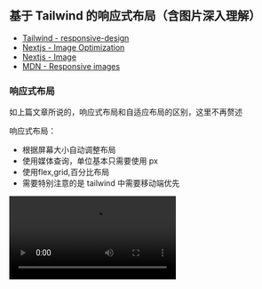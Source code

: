 
## 基于 Tailwind 的响应式布局（含图片深入理解）

- [Tailwind - responsive-design](https://tailwindcss.com/docs/responsive-design)
- [Nextjs - Image Optimization](https://nextjs.org/docs/app/getting-started/images)
- [Nextjs - Image](https://nextjs.org/docs/app/api-reference/components/image)
- [MDN - Responsive images](https://developer.mozilla.org/en-US/docs/Web/HTML/Guides/Responsive_images)

### 响应式布局

如上篇文章所说的，响应式布局和自适应布局的区别，这里不再赘述

响应式布局：

- 根据屏幕大小自动调整布局
- 使用媒体查询，单位基本只需要使用 px
- 使用flex,grid,百分比布局
- 需要特别注意的是 tailwind 中需要移动端优先

<video src="/posts/responsive/media2.mov" controls />

### 移动端优先

无前缀的类名（如 uppercase）对所有屏幕大小都有效，而带前缀的类名（如 md：uppercase）仅在指定的断点及以上处生效。

开发的时候应该先做移动端，然后做 PC 端，因为 PC 端会覆盖移动端样式

### Tailwind 常用响应式布局的类名

sm、md、lg、xl、2xl 是 Tailwind 的响应式断点，分别对应 640px、768px、1024px、1280px、1536px

min-[320px]:text-center 使用断点任意值，表示在 320px 及以上的屏幕上，text-center 类名生效

container 类名表示内容区域被限制在容器内，不会超出容器边界，
它表示容器，跟 padding 一起用断点的时候不会很生硬，外层也加一层元素会控制样式更加灵活

![image](/posts/responsive/image12.png)

```css
.container {
  width: 100%;
  @media (width >= 40rem /* 640px */) {
    max-width: 40rem /* 640px */;
  }
  @media (width >= 48rem /* 768px */) {
    max-width: 48rem /* 768px */;
  }
  @media (width >= 64rem /* 1024px */) {
    max-width: 64rem /* 1024px */;
  }
  @media (width >= 80rem /* 1280px */) {
    max-width: 80rem /* 1280px */;
  }
  @media (width >= 96rem /* 1536px */) {
    max-width: 96rem /* 1536px */;
  }
}
```

### Nextjs 图片 🔥

Nextjs 中图片有三种存放的方式（Nextjs官网谈到两种，但还是区分三种比较好）

1、 第一种本地图片：放到 public 文件夹，使用的时候 `src='/demo.png'`

```tsx
<Image src="/avatar.jpg" alt="test" width={100} height={100} />
```

![image](/posts/responsive/image3.png)

- 必须要给 width 和 height（或者 fill），width 和 height 和图片真实宽高无关，所以只有比例关系有用，但是还是每个图片外都给一个 div 设置宽高，防止意外情况，比如 gsap 动画计算就一定需要宽高，(如果父级不加宽高，图片的显示大小就是设置的 width 和 height，但不要这样做)
- 图片会自动转 webp 格式
  ![image](/posts/responsive/image4.png)
- 自动设置 loading="lazy"，支持图片懒加载; decoding="async"，支持图片异步解码
- 如果图片在首屏可见，nextjs 会提示添加 priority 属性，和不加的区别是没有 loading="lazy" 属性
  ![image](/posts/responsive/image2.png)
  ![image](/posts/responsive/image1.png)
- 图片的 srcset 属性，可以设置图片的响应式，在电脑上清晰度比较低的显示器才是 1，手机屏幕往往比较高，都会大于 2 ,这里的 w=256 跟我设置的 width={100} height={100} 有关，可以理解为二倍图，跟 [devicesizes](https://nextjs.org/docs/app/api-reference/components/image#devicesizes) 配置有关；w=256 表示图片的宽度是 256px，q=75 表示图片的质量是 75%，跟 [quality](https://nextjs.org/docs/app/api-reference/components/image#qualities) 配置有关

```text
srcset="/_next/image?url=%2Favatar.jpg&w=128&q=75 1x,
        /_next/image?url=%2Favatar.jpg&w=256&q=75 2x"
```

![image](/posts/responsive/image5.png)

2、 第二种本地图片：放到 app 文件夹，通过模块导入使用，这种方式和第一种差不多，只是不需要给 width 和 height，nextjs 会获取原图的尺寸来自动设置

```tsx
import DemoImage from './images/avatar.jpg'

const Test = () => {
  return <Image src={DemoImage} alt="test" />
}

export default Test
```

![image](/posts/responsive/image6.png)
![image](/posts/responsive/image7.png)

这种方案还适合做图片渐进式加载，也就是可以加 placeholder="blur" 属性，在图片加载之前显示一个模糊的占位符，加载完成之后再显示真实的图片

```text
<Image src={DemoImage} alt="test" placeholder="blur" />
```

![image](/posts/responsive/image8.png)

<video src="/posts/responsive/media9.mov" controls />

3、 第三种是远程图片链接，使用的时候 `src='https://example.com/demo.png'`，为了安全，需要 [remotePatterns](https://nextjs.org/docs/app/api-reference/components/image#remotepatterns) 配置，也是必须设置 width 和 height（或者 fill），功能同第一种，远程图片也可以使用 `placeholder="blur"`，
`blurDataURL=base64` 来做一个渐进加载，这种方案只会多加载一张图，不会像小红书一样多加载很多图片请求，因为小红书是把每张图都做对应渐进加载，而不是同一张图

![image](/posts/responsive/image10.png)

远程图片很常见的还有在不定宽高的时候，使用 fill 结合 sizes 属性，来实现 [图片的响应式](/posts/responsive#图片响应式)

思考：那什么时候用第一种，第二种，第三种呢？

- 第一种：如果图片是本地图片，图片是静态资源，不需要经过打包处理，直接通过 URL 访问即可；适合做静态资源托管，比如 logo、icon、banner 等不会频繁变动的图片；适合需要 CDN 加速的场景，因为 public 下的文件会原样输出到最终的静态资源目录，便于 CDN 缓存和分发；适合 SEO 相关的图片，路径固定，容易被搜索引擎收录。
- 第二种：需要利用 Next.js 的图片优化能力（如自动尺寸、渐进式加载、自动格式转换等）；图片和组件/页面强关联，属于组件私有资源（如头像、局部装饰图）；需要自动获取图片原始尺寸，减少手动维护宽高；需要用到 Next.js 的图片占位符（blurDataURL）等高级特性；
- 如果图片是远程图片，使用第三种

拓展：超有用的图片属性

```ts
const nextConfig = {
  images: {
    // 设置图片的下载方式，也就是只能下载，无法通过 url 打开，这样不会浪费自己服务器资源
    contentDispositionType: 'attachment',
    // 设置图片的 CSP，可以避免图片携带脚本攻击
    contentSecurityPolicy: "default-src 'self'; script-src 'none'; sandbox;"
  }
}
```

因为本篇文章多数是用md语法，没有上面两个功能，所以下面这张图片使用的 nextjs 的 Image 组件来测试，右键在新标签中打开图片就可以看到效果，会直接下载图片

<div className="w-full">
  <Image src="/posts/responsive/image11.png" alt="test" width={1280} height={1280} />
</div>

记录遇到的坑：做营销活动海报的库 html2canvas 和 Image 标签一起使用可能会有兼容性问题

### Webp 的兼容性

方案一：在有服务端能力的情况下，比如阿里云 OSS，Nextjs，它们会根据 Accept 这个请求头来判断是否返回 webp（推荐）

![image](/posts/responsive/image13.png)

方案二：原生 picture 标签

```html
<picture>
  <source srcset="image.webp" type="image/webp" />
  <source srcset="image.png" type="image/png" />
  <img src="image.png" alt="image" />
</picture>
```

方案三：JS 脚本 （不推荐）

```js
function checkWebPSupport() {
  let canvas = document.createElement('canvas')
  if (canvas.toDataURL) {
    return canvas.toDataURL('image/webp').indexOf('data:image/webp') === 0
  }
  return false
}
```

### 图片响应式 🔥

背景：响应式的项目，在大屏的时候应该加载大图，小屏的时候应该加载小图。如果在小屏幕加载了一张很大的图，那会浪费资源；如果在大屏幕加载了一张很小的图，那看起来有颗粒感；更复杂的是，某些设备具有高分辨率屏幕，需要比预期的更大的图像才能很好地显示。下面只讨论 html 方案，背景图方案参考 [Responsive images 101 - part 8: CSS images](https://cloudfour.com/thinks/responsive-images-101-part-8-css-images/)

1、同一图片的响应式（sizes srcset）

对于同一图片来说，可以使用 sizes 和 fill 属性（fill 属于 nextjs 的 Image 组件的属性，nextjs 做同一图片的响应式更加方便），只需要提供一张大图，然后这两个属性可以控制图片的显示方式，通过这种方式就能实现图片的响应式

当远程图片(或者本地图片) width height 不确定的时候，可以使用图片的 fill 属性，它使图像扩展到父元素的大小，并且可以看到图片会有个 absolute 属性，所以父元素必须 “relative”， “fixed”， “absolute”，然后图片可以设置 objectFit 属性，来控制图片的显示方式。

```jsx
<Image
  src="https://img.res.meizu.com/img/download/uc/17/35/38/56/70/173538567/w200h200"
  alt="test"
  fill
  sizes="100vw"
  objectFit="cover"
/>
```

```jsx
<div className={'relative size-10'}>
  <Image
    src="/avatar.jpg"
    fill
    sizes="(max-width: 768px) 100vw, (max-width: 1200px) 50vw, 33vw"
    alt="test"
    objectFit="cover"
  />
</div>
```

对于 [sizes](https://nextjs.org/docs/app/api-reference/components/image#sizes) 和 srcset 属性，sizes 属性是用来设置图片的尺寸，srcset 属性是用来设置图片的源，这两个属性是用来控制图片的显示方式。

注意 Nextjs 对图片处理缩小是可以的，但是放大不行，所以下面的比如匹配上了 3840，但是原图最大宽度只有 200，那也只是显示 200 的图，不会放大

100vw 计算规则大约为视窗宽度（如 800px） \* DPR（如2） → 需要 1600px 物理宽度的图片，所以会匹配到 1920 的图片；`(max-width: 768px) 100vw, (max-width: 1200px) 50vw, 33vw` 表示在 768px 及以下的屏幕上，图片的宽度为 100vw，在 1200px 及以下的屏幕上，图片的宽度为 50vw，在 1200px 及以上的屏幕上，图片的宽度为 33vw，也就是平板的时候要 \* 1/2 ，pc的是 \* 1/3

```text
sizes="100vw"

srcset="
  /_next/image?url=...&w=640&q=75 640w,
  /_next/image?url=...&w=750&q=75 750w,
  /_next/image?url=...&w=828&q=75 828w,
  /_next/image?url=...&w=1080&q=75 1080w,
  /_next/image?url=...&w=1200&q=75 1200w,
  /_next/image?url=...&w=1920&q=75 1920w,
  /_next/image?url=...&w=2048&q=75 2048w,
  /_next/image?url=...&w=3840&q=75 3840w
"
```

![image](/posts/responsive/image14.png)

2、不同图片（为不同布局提供裁剪图像）的响应式（picture）

通过 media 属性，来判断屏幕大小，然后提供不同的图片，来实现图片的响应式

<Sandpack>

```js
export default function App() {
  return (
    <picture style={{ width: '100px', height: '100px' }}>
      <source
        media="(max-width: 799px)"
        srcset="https://ssm.res.meizu.com/admin/2023/10/30/1277278717/zLSkr3lTD0.png"
      />
      <source
        media="(min-width: 800px)"
        srcset="https://ssm.res.meizu.com/admin/2022/10/18/1780834568/xfMvystede.jpg"
      />
      <img src="https://ssm.res.meizu.com/admin/2022/10/18/1780834568/xfMvystede.jpg" alt="测试图片" />
    </picture>
  )
}
```

</Sandpack>

### 响应式布局

1、规则的响应式布局

<video src="/posts/responsive/media2.mov" controls />

对于规则的布局，可以使用 flex，grid 布局，来实现图片的响应式，上面的代码就是 grid 布局，注意的是外层有一个 container，里面的图片需要定好宽高比

<Sandpack>

```js
export default function App() {
  const arr = Array(6).fill({
    src: 'https://ssm.res.meizu.com/admin/2022/10/18/1780834568/xfMvystede.jpg',
    alt: '测试图片'
  })

  return (
    <div
      className="container mx-auto grid gap-4 xl:gap-6"
      style={{ gridTemplateColumns: 'repeat(auto-fill,minmax(320px,1fr))' }}
    >
      {arr.map((item, index) => (
        <div className="aspect-square">
          <img key={index} src={item.src} className="h-full w-full object-cover" alt={item.alt} />
        </div>
      ))}
    </div>
  )
}
```

```css
.container {
  width: 100%;
  margin-left: auto;
  margin-right: auto;
  padding-left: 1rem;
  padding-right: 1rem;
}

@media (min-width: 640px) {
  .container {
    max-width: 640px;
  }
}

@media (min-width: 768px) {
  .container {
    max-width: 768px;
  }
}

@media (min-width: 1024px) {
  .container {
    max-width: 1024px;
  }
}

@media (min-width: 1280px) {
  .container {
    max-width: 1280px;
  }
}

.mx-auto {
  margin-left: auto;
  margin-right: auto;
}

.grid {
  display: grid;
}

.gap-4 {
  gap: 1rem;
}

.xl\:gap-6 {
  @media (min-width: 1280px) {
    gap: 1.5rem;
  }
}

.aspect-square {
  aspect-ratio: 1 / 1;
}

.h-full {
  height: 100%;
}

.w-full {
  width: 100%;
}

.object-cover {
  object-fit: cover;
}
```

</Sandpack>

```js
<div className="grid grid-cols-1 gap-4 md:grid-cols-2 xl:grid-cols-3 xl:gap-6"></div>

// 或者
<div className="grid grid-cols-[repeat(auto-fill,minmax(400px,1fr))] gap-4 xl:gap-6"></div>
```

2、不规则的响应式布局

有时候，h5 和 pc 相差太大，基本无法改变布局来实现，所以最好的方案是使用自适应布局 + 媒体查询，低于 768 或者 1024 或者 1280 使用自适应布局，大于1280px 使用 pc 布局
